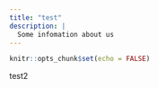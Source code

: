 ```yaml
---
title: "test"
description: |
  Some infomation about us
---
```


```r
knitr::opts_chunk$set(echo = FALSE)
```
test2